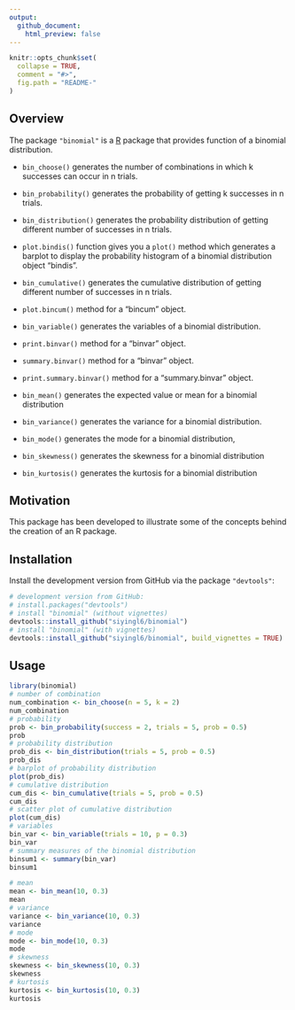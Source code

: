 ```yaml
---
output:
  github_document:
    html_preview: false
---
```


<!-- README.md is generated from README.Rmd. Please edit that file -->

```r
knitr::opts_chunk$set(
  collapse = TRUE,
  comment = "#>",
  fig.path = "README-"
)
```


## Overview

The package `"binomial"` is a [R](http://www.r-project.org/) package 
that provides function of a binomial distribution.

* `bin_choose()` generates the number of combinations in which k successes can occur in n trials.
* `bin_probability()` generates the probability of getting k successes in n trials.
* `bin_distribution()` generates the probability distribution of getting different number of successes in n trials.
* `plot.bindis()` function gives you a `plot()` method which generates a barplot to display the probability histogram of a binomial distribution object "bindis".
* `bin_cumulative()` generates the cumulative distribution of getting different number of successes in n trials.
* `plot.bincum()` method for a "bincum" object.
* `bin_variable()` generates the variables of a binomial distribution.
* `print.binvar()` method for a "binvar" object.
* `summary.binvar()` method for a "binvar" object.
* `print.summary.binvar()` method for a "summary.binvar" object.

* `bin_mean()` generates the expected value or mean for a binomial distribution
* `bin_variance()` generates the variance for a binomial distribution.
* `bin_mode()` generates the mode for a binomial distribution,
* `bin_skewness()` generates the skewness for a binomial distribution
* `bin_kurtosis()` generates the kurtosis for a binomial distribution

## Motivation

This package has been developed to illustrate some of the concepts
behind the creation of an R package.


## Installation

Install the development version from GitHub via the package `"devtools"`:

```r
# development version from GitHub:
# install.packages("devtools") 
# install "binomial" (without vignettes)
devtools::install_github("siyingl6/binomial")
# install "binomial" (with vignettes)
devtools::install_github("siyingl6/binomial", build_vignettes = TRUE)
```

## Usage

```r
library(binomial)
# number of combination
num_combination <- bin_choose(n = 5, k = 2)
num_combination
# probability
prob <- bin_probability(success = 2, trials = 5, prob = 0.5)
prob
# probability distribution
prob_dis <- bin_distribution(trials = 5, prob = 0.5)
prob_dis
# barplot of probability distribution
plot(prob_dis)
# cumulative distribution
cum_dis <- bin_cumulative(trials = 5, prob = 0.5)
cum_dis
# scatter plot of cumulative distribution
plot(cum_dis)
# variables
bin_var <- bin_variable(trials = 10, p = 0.3)
bin_var
# summary measures of the binomial distribution
binsum1 <- summary(bin_var)
binsum1

# mean
mean <- bin_mean(10, 0.3)
mean
# variance
variance <- bin_variance(10, 0.3)
variance
# mode
mode <- bin_mode(10, 0.3)
mode
# skewness
skewness <- bin_skewness(10, 0.3)
skewness
# kurtosis
kurtosis <- bin_kurtosis(10, 0.3)
kurtosis
```
